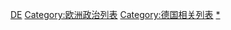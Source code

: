 [[Category:各国政治列表|DE]]
[[Category:欧洲政治列表|Category:欧洲政治列表]]
[[Category:德国相关列表|Category:德国相关列表]]
[[Category:德國政治|*]]